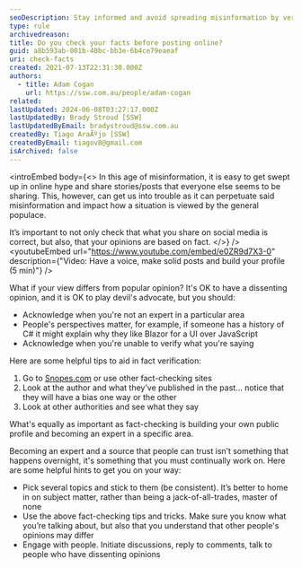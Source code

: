 ```yaml
---
seoDescription: Stay informed and avoid spreading misinformation by verifying facts before posting online, acknowledging limitations, and engaging with diverse perspectives.
type: rule
archivedreason:
title: Do you check your facts before posting online?
guid: a8b593ab-001b-40bc-bb3e-6b4ce79eaeaf
uri: check-facts
created: 2021-07-13T22:31:30.000Z
authors:
  - title: Adam Cogan
    url: https://ssw.com.au/people/adam-cogan
related:
lastUpdated: 2024-06-08T03:27:17.000Z
lastUpdatedBy: Brady Stroud [SSW]
lastUpdatedByEmail: bradystroud@ssw.com.au
createdBy: Tiago AraÃºjo [SSW]
createdByEmail: tiagov8@gmail.com
isArchived: false
---
```


<introEmbed
  body={<>
In this age of misinformation, it is easy to get swept up in online hype and share stories/posts that everyone else seems to be sharing. This, however, can get us into trouble as it can perpetuate said misinformation and impact how a situation is viewed by the general populace.

It’s important to not only check that what you share on social media is correct, but also, that your opinions are based on fact.
  </>}
/>
<youtubeEmbed url="https://www.youtube.com/embed/e0ZR9d7X3-0" description={"Video: Have a voice, make solid posts and build your profile (5 min)"} />

What if your view differs from popular opinion? It's OK to have a dissenting opinion, and it is OK to play devil's advocate, but you should:

* Acknowledge when you're not an expert in a particular area
* People's perspectives matter, for example, if someone has a history of C# it might explain why they like Blazor for a UI over JavaScript
* Acknowledge when you're unable to verify what you're saying

Here are some helpful tips to aid in fact verification:

1. Go to [Snopes.com](https://www.snopes.com/) or use other fact-checking sites
2. Look at the author and what they’ve published in the past... notice that they will have a bias one way or the other
3. Look at other authorities and see what they say

What's equally as important as fact-checking is building your own public profile and becoming an expert in a specific area.

Becoming an expert and a source that people can trust isn’t something that happens overnight, it's something that you must continually work on. Here are some helpful hints to get you on your way:

* Pick several topics and stick to them (be consistent). It’s better to home in on subject matter, rather than being a jack-of-all-trades, master of none
* Use the above fact-checking tips and tricks. Make sure you know what you’re talking about, but also that you understand that other people's opinions may differ
* Engage with people. Initiate discussions, reply to comments, talk to people who have dissenting opinions
